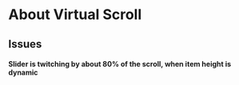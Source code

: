 # About Virtual Scroll


## Issues

#### Slider is twitching by about 80% of the scroll, when item height is dynamic


